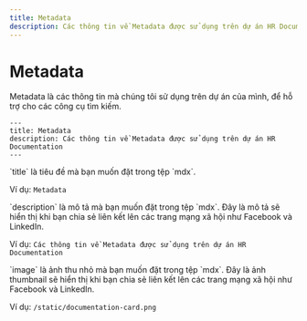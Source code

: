 ```yaml
---
title: Metadata
description: Các thông tin về Metadata được sử dụng trên dự án HR Documentation
---
```


# Metadata

Metadata là các thông tin mà chúng tôi sử dụng trên dự án của mình, để hỗ trợ
cho các công cụ tìm kiếm.

```mdx filename="example-metadata.mdx"
---
title: Metadata
description: Các thông tin về Metadata được sử dụng trên dự án HR Documentation
---
```

<ResponseField name="title" required optional="từ 50 đến 60 ký tự" type="string">
`title` là tiêu đề mà bạn muốn đặt trong tệp `mdx`.

Ví dụ: `Metadata`

</ResponseField>

<ResponseField name="description" optional="155 ký tự" type="string">
`description` là mô tả mà bạn muốn đặt trong tệp `mdx`. Đây là mô tả sẽ hiển thị khi bạn chia sẻ liên kết lên các trang mạng xã hội như Facebook và LinkedIn.

Ví dụ: `Các thông tin về Metadata được sử dụng trên dự án HR Documentation`

</ResponseField>

<ResponseField name="image" optional="tối thiểu là 1200 x 630 pixel" type="string">
`image` là ảnh thu nhỏ mà bạn muốn đặt trong tệp `mdx`. Đây là ảnh thumbnail sẽ hiển thị khi bạn chia sẻ liên kết lên các trang mạng xã hội như Facebook và LinkedIn.

Ví dụ: `/static/documentation-card.png`

</ResponseField>
